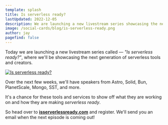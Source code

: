 ```yaml
---
template: splash
title: Is serverless ready?
lastUpdated: 2022-12-05
description: We are launching a new livestream series showcasing the next generation of serverless tools and creators.
image: /social-cards/blog/is-serverless-ready.png
author: jay
pagefind: false
---
```


Today we are launching a new livestream series called — _"Is serverless ready?"_, where we'll be showcasing the next generation of serverless tools and creators.

[![Is serverless ready?](../../../assets/blog/is-serverless-ready.png)](https://isserverlessready.com)

Over the next few weeks, we'll have speakers from Astro, Solid, Bun, PlanetScale, Mongo, SST, and more.

It's a chance for these tools and services to show off what they are working on and how they are making _serverless ready_.

So head over to [**isserverlessready.com**](https://isserverlessready.com) and register. We'll send you an email when the next episode is coming out!

